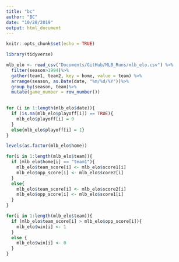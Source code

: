 ```yaml
---
title: "bc"
author: "BC"
date: "10/28/2019"
output: html_document
---
```


```r
knitr::opts_chunk$set(echo = TRUE)

library(tidyverse)

mlb_elo <- read_csv("Documents/GitHub/MLB_Runs/mlb_elo.csv") %>% 
  filter(season>1994)%>%
  gather(team1, team2, key = home, value = team) %>% 
  arrange(season, as.Date(date, "%m/%d/%Y"))%>%
  group_by(season, team)%>%
  mutate(game_number = row_number())  
  
```

```r
for (i in 1:length(mlb_elo$date)){
  if (is.na(mlb_elo$playoff[i]) == TRUE){
    mlb_elo$playoff[i] = 0
  }
  else{mlb_elo$playoff[i] = 1}
}
```

```r
levels(as.factor(mlb_elo$home))
```


```r
for(i in 1:length(mlb_elo$team)){
  if (mlb_elo$home[i] == "team1"){
    mlb_elo$team_score[i] <- mlb_elo$score1[i]
    mlb_elo$opp_score[i] <- mlb_elo$score2[i]
  }
  else{ 
    mlb_elo$team_score[i] <- mlb_elo$score2[i]
    mlb_elo$opp_score[i] <- mlb_elo$score1[i]
  }
}
```


```r
for(i in 1:length(mlb_elo$team)){
  if (mlb_elo$team_score[i] > mlb_elo$opp_score[i]){
    mlb_elo$win[i] <- 1
  }
  else {
    mlb_elo$win[i] <- 0
  }
}
```
































